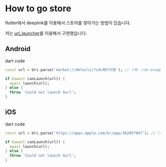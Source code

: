 # How to go store

flutter에서 deeplink를 이용해서 스토어를 찾아가는 방법이 있습니다.

저는 [url_launcher](https://pub.dev/packages/url_launcher)를 이용해서 구현했습니다.

## Android

dart code

```dart
const url = Uri.parse('market://details/?id=패키지명'); // (예: com.example.flutter.flavor)

if (await canLaunch(url)) {
  await launch(url);
} else {
  throw 'Could not launch $url';
}

```

## iOS

dart code

```dart
const url = Uri.parse('https://apps.apple.com/kr/app/362057947'); // (예: com.example.flutter.flavor)

if (await canLaunch(url)) {
  await launch(url);
} else {
  throw 'Could not launch $url';
}
```
